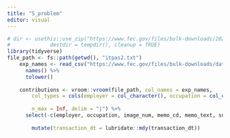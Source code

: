 ```yaml
---
title: "S_problem"
editor: visual
---
```


```r

# dir <- usethis::use_zip("https://www.fec.gov/files/bulk-downloads/2020/pas220.zip", 
#             destdir = tempdir(), cleanup = TRUE)
library(tidyverse)
file_path <- fs::path(getwd(), "itpas2.txt")
    exp_names <- read_csv("https://www.fec.gov/files/bulk-downloads/data_dictionaries/pas2_header_file.csv") %>% 
      names() %>% 
      tolower()
    
    contributions <- vroom::vroom(file_path, col_names = exp_names, 
        col_types = cols(employer = col_character(), occupation = col_character()), 
        
        n_max = Inf, delim = "|") %>% 
      select(-c(employer, occupation, image_num, memo_cd, memo_text, sub_id, file_num)) %>% 
      
        mutate(transaction_dt = lubridate::mdy(transaction_dt))


```

